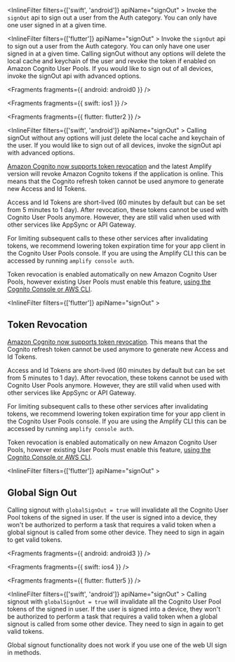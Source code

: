 <InlineFilter filters={['swift', 'android']} apiName="signOut" >
Invoke the `signOut` api to sign out a user from the Auth category. You can only have one user signed in at a given time.
</InlineFilter>

<InlineFilter filters={['flutter']} apiName="signOut" >
Invoke the `signOut` api to sign out a user from the Auth category. You can only have one user signed in at a given time. Calling signOut without any options will delete the local cache and keychain of the user and revoke the token if enabled on Amazon Cognito User Pools. If you would like to sign out of all devices, invoke the signOut api with advanced options.
</InlineFilter>


<Fragments fragments={{ android: android0 }} />


<Fragments fragments={{ swift: ios1 }} />


<Fragments fragments={{ flutter: flutter2 }} />

<InlineFilter filters={['swift', 'android']} apiName="signOut" >
Calling signOut without any options will just delete the local cache and keychain of the user. If you would like to sign out of all devices, invoke the signOut api with advanced options.

[Amazon Cognito now supports token revocation](https://aws.amazon.com/about-aws/whats-new/2021/06/amazon-cognito-now-supports-targeted-sign-out-through-refresh-token-revocation/) and the latest Amplify version will revoke Amazon Cognito tokens if the application is online. This means that the Cognito refresh token cannot be used anymore to generate new Access and Id Tokens.

Access and Id Tokens are short-lived (60 minutes by default but can be set from 5 minutes to 1 day). After revocation, these tokens cannot be used with Cognito User Pools anymore. However, they are still valid when used with other services like AppSync or API Gateway.

For limiting subsequent calls to these other services after invalidating tokens, we recommend lowering token expiration time for your app client in the Cognito User Pools console. If you are using the Amplify CLI this can be accessed by running `amplify console auth`.

Token revocation is enabled automatically on new Amazon Cognito User Pools, however existing User Pools must enable this feature, [using the Cognito Console or AWS CLI](https://docs.aws.amazon.com/cognito/latest/developerguide/token-revocation.html).
</InlineFilter>

<InlineFilter filters={['flutter']} apiName="signOut" >
## Token Revocation

[Amazon Cognito now supports token revocation](https://aws.amazon.com/about-aws/whats-new/2021/06/amazon-cognito-now-supports-targeted-sign-out-through-refresh-token-revocation/). This means that the Cognito refresh token cannot be used anymore to generate new Access and Id Tokens.

Access and Id Tokens are short-lived (60 minutes by default but can be set from 5 minutes to 1 day). After revocation, these tokens cannot be used with Cognito User Pools anymore. However, they are still valid when used with other services like AppSync or API Gateway.

For limiting subsequent calls to these other services after invalidating tokens, we recommend lowering token expiration time for your app client in the Cognito User Pools console. If you are using the Amplify CLI this can be accessed by running `amplify console auth`.

Token revocation is enabled automatically on new Amazon Cognito User Pools, however existing User Pools must enable this feature, [using the Cognito Console or AWS CLI](https://docs.aws.amazon.com/cognito/latest/developerguide/token-revocation.html).
</InlineFilter>

<InlineFilter filters={['flutter']} apiName="signOut" >
## Global Sign Out

Calling signout with `globalSignOut = true` will invalidate all the Cognito User Pool tokens of the signed in user. If the user is signed into a device, they won't be authorized to perform a task that requires a valid token when a global signout is called from some other device. They need to sign in again to get valid tokens.
</InlineFilter>


<Fragments fragments={{ android: android3 }} />


<Fragments fragments={{ swift: ios4 }} />


<Fragments fragments={{ flutter: flutter5 }} />

<InlineFilter filters={['swift', 'android']} apiName="signOut" >
Calling signout with `globalSignOut = true` will invalidate all the Cognito User Pool tokens of the signed in user. If the user is signed into a device, they won't be authorized to perform a task that requires a valid token when a global signout is called from some other device. They need to sign in again to get valid tokens.

<Callout warning>
  Global signout functionality does not work if you use one of the web UI sign
  in methods.
</Callout>
</InlineFilter>

